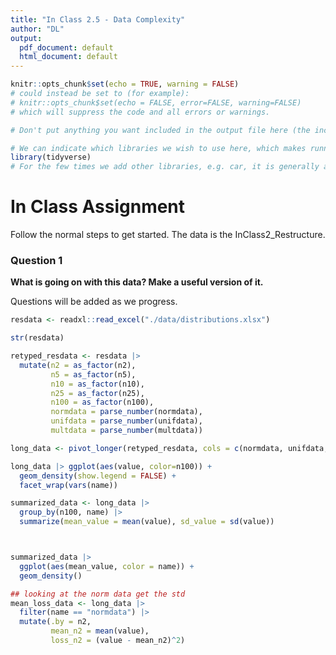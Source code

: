 ```yaml
---
title: "In Class 2.5 - Data Complexity"
author: "DL"
output:
  pdf_document: default
  html_document: default
---
```


```r

knitr::opts_chunk$set(echo = TRUE, warning = FALSE)
# could instead be set to (for example): 
# knitr::opts_chunk$set(echo = FALSE, error=FALSE, warning=FALSE)
# which will suppress the code and all errors or warnings.

# Don't put anything you want included in the output file here (the include option set to false)

# We can indicate which libraries we wish to use here, which makes running code in place (without knitting) a bit more convenient.
library(tidyverse)
# For the few times we add other libraries, e.g. car, it is generally a good idea to add them here.
```

# In Class Assignment 

Follow the normal steps to get started. The data is the InClass2_Restructure.


### Question 1

**What is going on with this data? Make a useful version of it.**

Questions will be added as we progress.

\newpage

```r
resdata <- readxl::read_excel("./data/distributions.xlsx")
```

```r
str(resdata)

retyped_resdata <- resdata |>
  mutate(n2 = as_factor(n2),
         n5 = as_factor(n5),
         n10 = as_factor(n10),
         n25 = as_factor(n25),
         n100 = as_factor(n100),
         normdata = parse_number(normdata),
         unifdata = parse_number(unifdata),
         multdata = parse_number(multdata))
```

```r
long_data <- pivot_longer(retyped_resdata, cols = c(normdata, unifdata, multdata))
```

```r
long_data |> ggplot(aes(value, color=n100)) +
  geom_density(show.legend = FALSE) +
  facet_wrap(vars(name))
```

```r
summarized_data <- long_data |> 
  group_by(n100, name) |>
  summarize(mean_value = mean(value), sd_value = sd(value))  




```

```r
summarized_data |>
  ggplot(aes(mean_value, color = name)) +
  geom_density()
```

```r
## looking at the norm data get the std
mean_loss_data <- long_data |> 
  filter(name == "normdata") |>
  mutate(.by = n2,
         mean_n2 = mean(value),
         loss_n2 = (value - mean_n2)^2)
```

